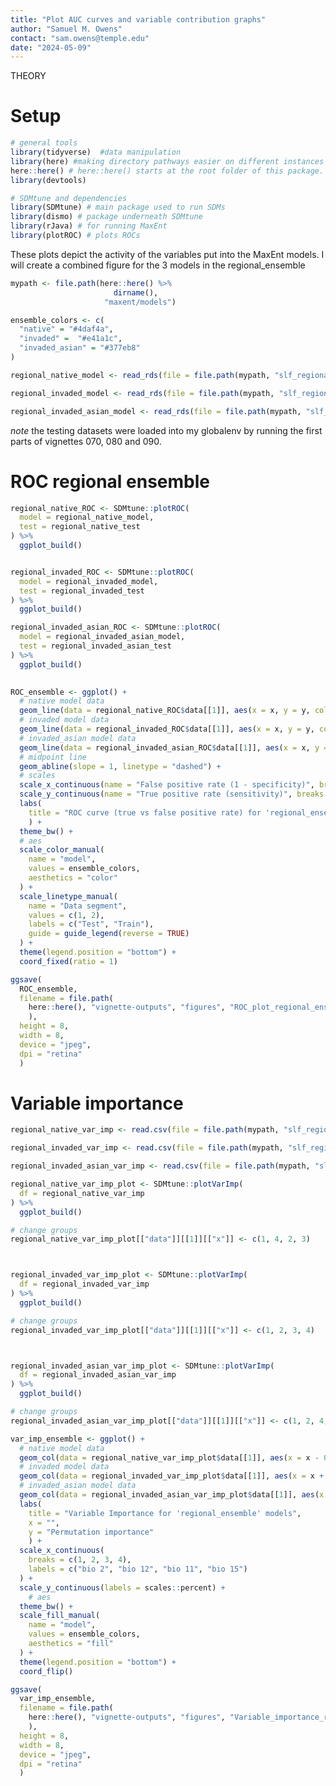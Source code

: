```yaml
---
title: "Plot AUC curves and variable contribution graphs"
author: "Samuel M. Owens"
contact: "sam.owens@temple.edu"
date: "2024-05-09"
---
```


THEORY

# Setup

```r

# general tools
library(tidyverse)  #data manipulation
library(here) #making directory pathways easier on different instances
here::here() # here::here() starts at the root folder of this package.
library(devtools)

# SDMtune and dependencies
library(SDMtune) # main package used to run SDMs
library(dismo) # package underneath SDMtune
library(rJava) # for running MaxEnt
library(plotROC) # plots ROCs

```

These plots depict the activity of the variables put into the MaxEnt models. I will create a combined figure for the 3 models in the regional_ensemble

```r

mypath <- file.path(here::here() %>% 
                       dirname(),
                     "maxent/models")

```

```r

ensemble_colors <- c(
  "native" = "#4daf4a",
  "invaded" =  "#e41a1c",
  "invaded_asian" = "#377eb8"
)

```

```r

regional_native_model <- read_rds(file = file.path(mypath, "slf_regional_native_v2", "regional_native_model.rds"))

regional_invaded_model <- read_rds(file = file.path(mypath, "slf_regional_invaded_v6", "regional_invaded_model.rds"))

regional_invaded_asian_model <- read_rds(file = file.path(mypath, "slf_regional_invaded_asian_v1", "regional_invaded_asian_model.rds"))

```


*note* the testing datasets were loaded into my globalenv by running the first parts of vignettes 070, 080 and 090.

# ROC regional ensemble

```r

regional_native_ROC <- SDMtune::plotROC(
  model = regional_native_model,
  test = regional_native_test
) %>%
  ggplot_build()


regional_invaded_ROC <- SDMtune::plotROC(
  model = regional_invaded_model,
  test = regional_invaded_test
) %>%
  ggplot_build()

regional_invaded_asian_ROC <- SDMtune::plotROC(
  model = regional_invaded_asian_model,
  test = regional_invaded_asian_test
) %>%
  ggplot_build()
           

```

```r

ROC_ensemble <- ggplot() +
  # native model data
  geom_line(data = regional_native_ROC$data[[1]], aes(x = x, y = y, color = "native", group = group, linetype = as.factor(group))) +
  # invaded model data
  geom_line(data = regional_invaded_ROC$data[[1]], aes(x = x, y = y, color = "invaded", group = group, linetype = as.factor(group))) +
  # invaded_asian model data
  geom_line(data = regional_invaded_asian_ROC$data[[1]], aes(x = x, y = y, color = "invaded_asian", group = group, linetype = as.factor(group))) +
  # midpoint line
  geom_abline(slope = 1, linetype = "dashed") +
  # scales
  scale_x_continuous(name = "False positive rate (1 - specificity)", breaks = c(0, 0.25, 0.5, 0.75, 1), limits = c(0, 1)) +
  scale_y_continuous(name = "True positive rate (sensitivity)", breaks = c(0, 0.25, 0.5, 0.75, 1), limits = c(0, 1)) +
  labs(
    title = "ROC curve (true vs false positive rate) for 'regional_ensemble' models"
    ) +
  theme_bw() +
  # aes
  scale_color_manual(
    name = "model",
    values = ensemble_colors,
    aesthetics = "color"
  ) +
  scale_linetype_manual(
    name = "Data segment",
    values = c(1, 2),
    labels = c("Test", "Train"),
    guide = guide_legend(reverse = TRUE)
  ) +
  theme(legend.position = "bottom") +
  coord_fixed(ratio = 1)

```

```r

ggsave(
  ROC_ensemble, 
  filename = file.path(
    here::here(), "vignette-outputs", "figures", "ROC_plot_regional_ensemble.jpg"
    ),
  height = 8, 
  width = 8,
  device = "jpeg",
  dpi = "retina"
  )

```

# Variable importance

```r

regional_native_var_imp <- read.csv(file = file.path(mypath, "slf_regional_native_v2", "regional_native_variable_importance.csv"))

regional_invaded_var_imp <- read.csv(file = file.path(mypath, "slf_regional_invaded_v6", "regional_invaded_variable_importance.csv"))

regional_invaded_asian_var_imp <- read.csv(file = file.path(mypath, "slf_regional_invaded_asian_v1", "regional_invaded_asian_variable_importance.csv"))

```


```r

regional_native_var_imp_plot <- SDMtune::plotVarImp(
  df = regional_native_var_imp
) %>%
  ggplot_build()

# change groups
regional_native_var_imp_plot[["data"]][[1]][["x"]] <- c(1, 4, 2, 3)



regional_invaded_var_imp_plot <- SDMtune::plotVarImp(
  df = regional_invaded_var_imp
) %>%
  ggplot_build()

# change groups
regional_invaded_var_imp_plot[["data"]][[1]][["x"]] <- c(1, 2, 3, 4)



regional_invaded_asian_var_imp_plot <- SDMtune::plotVarImp(
  df = regional_invaded_asian_var_imp
) %>%
  ggplot_build()

# change groups
regional_invaded_asian_var_imp_plot[["data"]][[1]][["x"]] <- c(1, 2, 4, 3)

```

```r

var_imp_ensemble <- ggplot() +
  # native model data
  geom_col(data = regional_native_var_imp_plot$data[[1]], aes(x = x - 0.2, y = y, fill = "native"), color = "black", width = 0.5) +
  # invaded model data
  geom_col(data = regional_invaded_var_imp_plot$data[[1]], aes(x = x + 0.2, y = y, fill = "invaded"), color = "black", width = 0.5) +
  # invaded_asian model data
  geom_col(data = regional_invaded_asian_var_imp_plot$data[[1]], aes(x = x, y = y, fill = "invaded_asian"), color = "black", width = 0.5) +
  labs(
    title = "Variable Importance for 'regional_ensemble' models",
    x = "",
    y = "Permutation importance"
    ) +
  scale_x_continuous(
    breaks = c(1, 2, 3, 4),
    labels = c("bio 2", "bio 12", "bio 11", "bio 15")
  ) +
  scale_y_continuous(labels = scales::percent) +
    # aes
  theme_bw() +
  scale_fill_manual(
    name = "model",
    values = ensemble_colors,
    aesthetics = "fill"
  ) +
  theme(legend.position = "bottom") +
  coord_flip()

```

```r

ggsave(
  var_imp_ensemble, 
  filename = file.path(
    here::here(), "vignette-outputs", "figures", "Variable_importance_regional_ensemble.jpg"
    ),
  height = 8, 
  width = 8,
  device = "jpeg",
  dpi = "retina"
  )

```


